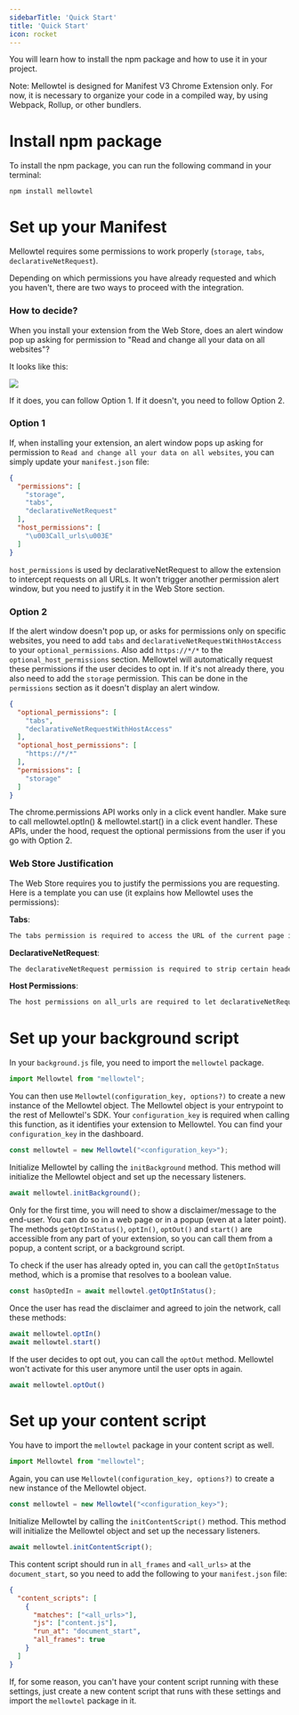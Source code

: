 ```yaml
---
sidebarTitle: 'Quick Start'
title: 'Quick Start'
icon: rocket
---
```


You will learn how to install the npm package and how to use it in your project.

Note: Mellowtel is designed for Manifest V3 Chrome Extension only. For now, it is necessary to organize your code in a compiled way, by using Webpack, Rollup, or other bundlers.

# Install npm package

To install the npm package, you can run the following command in your terminal:

```npm
npm install mellowtel
```

# Set up your Manifest
Mellowtel requires some permissions to work properly (`storage`, `tabs`, `declarativeNetRequest`).

Depending on which permissions you have already requested and which you haven't, there are two ways to proceed with the integration.

### How to decide?

When you install your extension from the Web Store, does an alert window pop up asking for permission to "Read and change all your data on all websites"?

It looks like this:

<Frame caption="Alert window asking for permission to Read and change all your data on all websites">
    <img src="/images/alert_web_store.png" />
</Frame>

If it does, you can follow Option 1. If it doesn't, you need to follow Option 2.


### Option 1

If, when installing your extension, an alert window pops up asking for permission to `Read and change all your data on all websites`, you can simply update your `manifest.json` file:

```json
{
  "permissions": [
    "storage",
    "tabs",
    "declarativeNetRequest"
  ],
  "host_permissions": [
    "\u003Call_urls\u003E"
  ]
}
```

`host_permissions` is used by declarativeNetRequest to allow the extension to intercept requests on all URLs. It won't trigger another permission alert window, but you need to justify it in the Web Store section.

### Option 2

If the alert window doesn't pop up, or asks for permissions only on specific websites, you need to add `tabs` and `declarativeNetRequestWithHostAccess` to your `optional_permissions`. Also add `https://*/*` to the `optional_host_permissions` section.
Mellowtel will automatically request these permissions if the user decides to opt in.
If it's not already there, you also need to add the `storage` permission. This can be done in the `permissions` section as it doesn't display an alert window.

```json
{
  "optional_permissions": [
    "tabs",
    "declarativeNetRequestWithHostAccess"
  ],
  "optional_host_permissions": [
    "https://*/*"
  ],
  "permissions": [
    "storage"
  ]
}
```

<Note>The chrome.permissions API works only in a click event handler. Make sure to call mellowtel.optIn() & mellowtel.start() in a click event handler. These APIs, under the hood, request the optional permissions from the user if you go with Option 2.</Note>


### Web Store Justification

The Web Store requires you to justify the permissions you are requesting. Here is a template you can use (it explains how Mellowtel uses the permissions):

**Tabs**:
```txt
The tabs permission is required to access the URL of the current page in the service worker. It also facilitates messaging between the contentScript and the service worker.
```

**DeclarativeNetRequest**:
```txt
The declarativeNetRequest permission is required to strip certain headers (e.g. X-Frame headers) from some responses on the sub_frame level. This allows displaying websites in an iframe without running into issues related to cross-origin resource sharing (CORS). These headers are immediately restored after the response is processed.
```

**Host Permissions**:
```txt
The host permissions on all_urls are required to let declarativeNetRequest modify response headers on all URLs. This is necessary to strip certain headers (e.g. X-Frame headers) from some responses on the sub_frame level. This allows displaying websites in an iframe without running into issues related to cross-origin resource sharing (CORS). These headers are immediately restored after the response is processed.
```

# Set up your background script
In your `background.js` file, you need to import the `mellowtel` package.

```javascript
import Mellowtel from "mellowtel";
```

You can then use `Mellowtel(configuration_key, options?)` to create a new instance of the Mellowtel object. The Mellowtel object is your entrypoint to the rest of Mellowtel's SDK. Your `configuration_key` is required when calling this function, as it identifies your extension to Mellowtel. You can find your `configuration_key` in the dashboard.

```javascript
const mellowtel = new Mellowtel("<configuration_key>");
```

Initialize Mellowtel by calling the `initBackground` method. This method will initialize the Mellowtel object and set up the necessary listeners.

```javascript
await mellowtel.initBackground();
```

Only for the first time, you will need to show a disclaimer/message to the end-user. You can do so in a web page or in a popup (even at a later point). The methods
`getOptInStatus()`, `optIn()`, `optOut()` and `start()` are accessible from any part of your extension, so you can call them from a popup, a content script, or a background script.

To check if the user has already opted in, you can call the `getOptInStatus` method, which is a promise that resolves to a boolean value.

```javascript
const hasOptedIn = await mellowtel.getOptInStatus();
```

Once the user has read the disclaimer and agreed to join the network, call these methods:

```javascript
await mellowtel.optIn()
await mellowtel.start()
```

If the user decides to opt out, you can call the `optOut` method. Mellowtel won't activate for this user anymore until the user opts in again.

```javascript
await mellowtel.optOut()
```

# Set up your content script
You have to import the `mellowtel` package in your content script as well.

```javascript
import Mellowtel from "mellowtel";
```

Again, you can use `Mellowtel(configuration_key, options?)` to create a new instance of the Mellowtel object.

```javascript
const mellowtel = new Mellowtel("<configuration_key>");
```

Initialize Mellowtel by calling the `initContentScript()` method. This method will initialize the Mellowtel object and set up the necessary listeners.

```javascript
await mellowtel.initContentScript();
```

This content script should run in `all_frames` and `<all_urls>` at the `document_start`, so you need to add the following to your `manifest.json` file:

```json
{
  "content_scripts": [
    {
      "matches": ["<all_urls>"],
      "js": ["content.js"],
      "run_at": "document_start",
      "all_frames": true
    }
  ]
}
```

If, for some reason, you can't have your content script running with these settings, just create a new content script that runs with these settings and import the `mellowtel` package in it.
